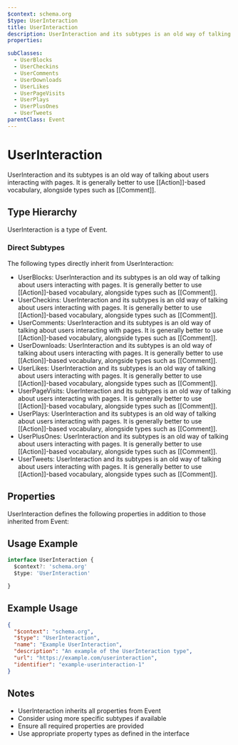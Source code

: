 ```yaml
---
$context: schema.org
$type: UserInteraction
title: UserInteraction
description: UserInteraction and its subtypes is an old way of talking about users interacting with pages. It is generally better to use [[Action]]-based vocabulary, alongside types such as [[Comment]].
properties:

subClasses:
  - UserBlocks
  - UserCheckins
  - UserComments
  - UserDownloads
  - UserLikes
  - UserPageVisits
  - UserPlays
  - UserPlusOnes
  - UserTweets
parentClass: Event
---
```


# UserInteraction

UserInteraction and its subtypes is an old way of talking about users interacting with pages. It is generally better to use [[Action]]-based vocabulary, alongside types such as [[Comment]].

## Type Hierarchy

UserInteraction is a type of Event.

### Direct Subtypes

The following types directly inherit from UserInteraction:

- UserBlocks: UserInteraction and its subtypes is an old way of talking about users interacting with pages. It is generally better to use [[Action]]-based vocabulary, alongside types such as [[Comment]].
- UserCheckins: UserInteraction and its subtypes is an old way of talking about users interacting with pages. It is generally better to use [[Action]]-based vocabulary, alongside types such as [[Comment]].
- UserComments: UserInteraction and its subtypes is an old way of talking about users interacting with pages. It is generally better to use [[Action]]-based vocabulary, alongside types such as [[Comment]].
- UserDownloads: UserInteraction and its subtypes is an old way of talking about users interacting with pages. It is generally better to use [[Action]]-based vocabulary, alongside types such as [[Comment]].
- UserLikes: UserInteraction and its subtypes is an old way of talking about users interacting with pages. It is generally better to use [[Action]]-based vocabulary, alongside types such as [[Comment]].
- UserPageVisits: UserInteraction and its subtypes is an old way of talking about users interacting with pages. It is generally better to use [[Action]]-based vocabulary, alongside types such as [[Comment]].
- UserPlays: UserInteraction and its subtypes is an old way of talking about users interacting with pages. It is generally better to use [[Action]]-based vocabulary, alongside types such as [[Comment]].
- UserPlusOnes: UserInteraction and its subtypes is an old way of talking about users interacting with pages. It is generally better to use [[Action]]-based vocabulary, alongside types such as [[Comment]].
- UserTweets: UserInteraction and its subtypes is an old way of talking about users interacting with pages. It is generally better to use [[Action]]-based vocabulary, alongside types such as [[Comment]].

## Properties

UserInteraction defines the following properties in addition to those inherited from Event:



## Usage Example

```typescript
interface UserInteraction {
  $context?: 'schema.org'
  $type: 'UserInteraction'

}
```

## Example Usage

```json
{
  "$context": "schema.org",
  "$type": "UserInteraction",
  "name": "Example UserInteraction",
  "description": "An example of the UserInteraction type",
  "url": "https://example.com/userinteraction",
  "identifier": "example-userinteraction-1"
}
```

## Notes

- UserInteraction inherits all properties from Event
- Consider using more specific subtypes if available
- Ensure all required properties are provided
- Use appropriate property types as defined in the interface
